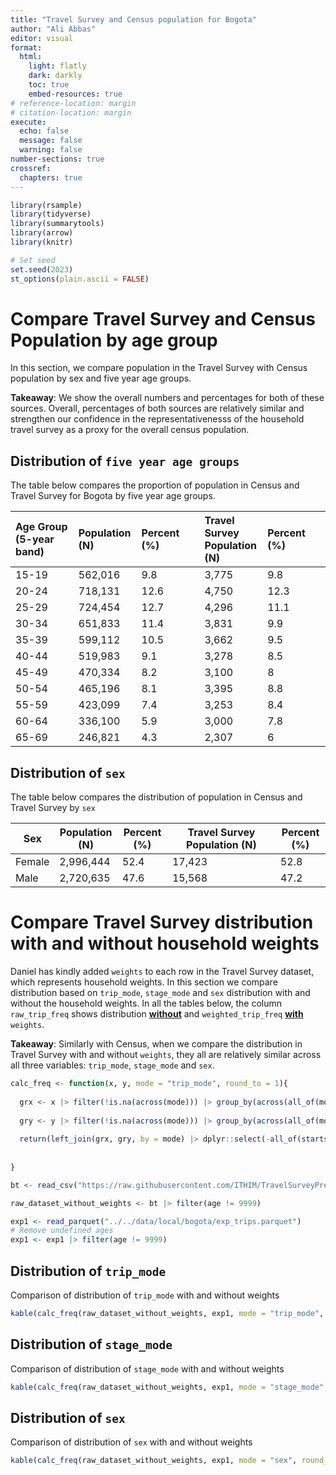 ```yaml
---
title: "Travel Survey and Census population for Bogota"
author: "Ali Abbas"
editor: visual
format:
  html:
    light: flatly
    dark: darkly
    toc: true
    embed-resources: true
# reference-location: margin
# citation-location: margin
execute:
  echo: false
  message: false
  warning: false
number-sections: true
crossref:
  chapters: true
---
```


```r
library(rsample)
library(tidyverse)
library(summarytools)
library(arrow)
library(knitr)

# Set seed
set.seed(2023)
st_options(plain.ascii = FALSE)

```

# Compare Travel Survey and Census Population by age group

In this section, we compare population in the Travel Survey with Census population by sex and five year age groups.

**Takeaway**: We show the overall numbers and percentages for both of these sources. Overall, percentages of both sources are relatively similar and strengthen our confidence in the representativenesss of the household travel survey as a proxy for the overall census population.

## Distribution of `five year age groups`

The table below compares the proportion of population in Census and Travel Survey for Bogota by five year age groups.

| Age Group (5-year band) | Population (N) | Percent (%) | Travel Survey Population (N) | Percent (%) |
|:--------------|:--------------|:--------------|:--------------|:--------------|
| 15-19                   | 562,016        | 9.8         | 3,775                        | 9.8         |
| 20-24                   | 718,131        | 12.6        | 4,750                        | 12.3        |
| 25-29                   | 724,454        | 12.7        | 4,296                        | 11.1        |
| 30-34                   | 651,833        | 11.4        | 3,831                        | 9.9         |
| 35-39                   | 599,112        | 10.5        | 3,662                        | 9.5         |
| 40-44                   | 519,983        | 9.1         | 3,278                        | 8.5         |
| 45-49                   | 470,334        | 8.2         | 3,100                        | 8           |
| 50-54                   | 465,196        | 8.1         | 3,395                        | 8.8         |
| 55-59                   | 423,099        | 7.4         | 3,253                        | 8.4         |
| 60-64                   | 336,100        | 5.9         | 3,000                        | 7.8         |
| 65-69                   | 246,821        | 4.3         | 2,307                        | 6           |

## Distribution of `sex`

The table below compares the distribution of population in Census and Travel Survey by `sex`

| Sex    | Population (N) | Percent (%) | Travel Survey Population (N) | Percent (%) |
|--------|----------------|-------------|------------------------------|-------------|
| Female | 2,996,444      | 52.4        | 17,423                       | 52.8        |
| Male   | 2,720,635      | 47.6        | 15,568                       | 47.2        |

# Compare Travel Survey distribution with and without household weights

Daniel has kindly added `weights` to each row in the Travel Survey dataset, which represents household weights. In this section we compare distribution based on `trip_mode`, `stage_mode` and `sex` distribution with and without the household weights. In all the tables below, the column `raw_trip_freq` shows distribution [**without**]{.underline} and `weighted_trip_freq` [**with**]{.underline} `weights`.

**Takeaway**: Similarly with Census, when we compare the distribution in Travel Survey with and without `weights`, they all are relatively similar across all three variables: `trip_mode`, `stage_mode` and `sex`.

```r

calc_freq <- function(x, y, mode = "trip_mode", round_to = 1){
  
  grx <- x |> filter(!is.na(across(mode))) |> group_by(across(all_of(mode))) |> summarise(n = n()) |> mutate(raw_trip_freq = round(n / sum(n) * 100, round_to))
  
  gry <- y |> filter(!is.na(across(mode))) |> group_by(across(all_of(mode))) |> summarise(n = n()) |> mutate(weighted_trip_freq = round(n / sum(n) * 100, round_to))
  
  return(left_join(grx, gry, by = mode) |> dplyr::select(-all_of(starts_with("n"))))
  
  
}

bt <- read_csv("https://raw.githubusercontent.com/ITHIM/TravelSurveyPreprocessing/fc8bae5381440fcb96e6789d26d115305597e5f1/Data/ITHIM/bogota/trips_bogota.csv")

raw_dataset_without_weights <- bt |> filter(age != 9999)

exp1 <- read_parquet("../../data/local/bogota/exp_trips.parquet")
# Remove undefined ages
exp1 <- exp1 |> filter(age != 9999)

```

## Distribution of `trip_mode`

Comparison of distribution of `trip_mode` with and without weights

```r

kable(calc_freq(raw_dataset_without_weights, exp1, mode = "trip_mode", round_to = 2))

```

## Distribution of `stage_mode`

Comparison of distribution of `stage_mode` with and without weights

```r

kable(calc_freq(raw_dataset_without_weights, exp1, mode = "stage_mode", round_to = 2))
```

## Distribution of `sex`

Comparison of distribution of `sex` with and without weights

```r

kable(calc_freq(raw_dataset_without_weights, exp1, mode = "sex", round_to = 2))
```

<!-- ## Summary of sampled travel survey - with trip_mode strata -->

<!-- ```{r, results='asis'} -->

<!-- st <- rsample::training(rsample::initial_split(exp1, prop = 0.1, strata = trip_mode)) -->

<!-- kable(calc_freq(raw_dataset_without_weights, st, mode = "trip_mode", round_to = 2)) -->

<!-- ``` -->

<!-- ## Summary of sampled travel survey - with stage_mode strata -->

<!-- ```{r, results='asis'} -->

<!-- ss <- rsample::training(rsample::initial_split(exp1, prop = 0.1, strata = stage_mode)) -->

<!-- kable(calc_freq(raw_dataset_without_weights, ss, mode = "stage_mode", round_to = 2)) -->

<!-- ``` -->
